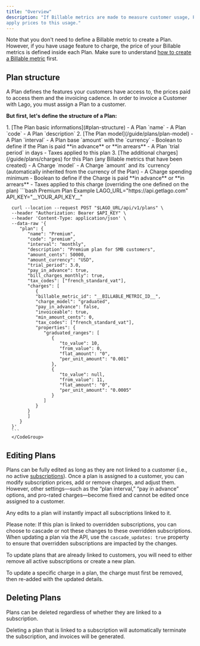 ```yaml
---
title: "Overview"
description: "If Billable metrics are made to measure customer usage, Plans are made to
apply prices to this usage."
---
```


Note that you don't need to define a Billable metric to create a Plan. However,
if you have usage feature to charge, the price of your Billable metrics is
defined inside each Plan. Make sure to understand
[how to create a Billable metric](/guide/billable-metrics/create-billable-metrics) first.

## Plan structure[](#plan-structure "Direct link to heading")

A Plan defines the features your customers have access to, the prices paid to
access them and the invoicing cadence. In order to invoice a Customer with Lago,
you must assign a Plan to a customer.

**But first, let's define the structure of a Plan:**

<Tabs>
   <Tab title="Dashboard">
      1. [The Plan basic informations](#plan-structure)
         - A Plan `name`
         - A Plan `code`
         - A Plan `description`
      2. [The Plan model](/guide/plans/plan-model)
         - A Plan `interval`
         - A Plan base `amount` with the `currency`
         - Boolean to define if the Plan is paid **in advance** or **in arrears**
         - A Plan `trial period` in days
         - Taxes applied to this plan
      3. [The additional charges](/guide/plans/charges) for this Plan (any Billable metrics
         that have been created)
         - A Charge `model`
         - A Charge `amount` and its `currency` (automatically inherited from the
         currency of the Plan)
         - A Charge spending minimum
         - Boolean to define if the Charge is paid **in advance** or **in arrears**
         - Taxes applied to this charge (overriding the one defined on the plan)
  </Tab>
  <Tab title="API">
      <CodeGroup>
      ```bash Premium Plan Example
      LAGO_URL="https://api.getlago.com"
      API_KEY="__YOUR_API_KEY__"

      curl --location --request POST "$LAGO_URL/api/v1/plans" \
      --header "Authorization: Bearer $API_KEY" \
      --header 'Content-Type: application/json' \
      --data-raw '{
         "plan": {
            "name": "Premium",
            "code": "premium",
            "interval": "monthly",
            "description": "Premium plan for SMB customers",
            "amount_cents": 50000,
            "amount_currency": "USD",
            "trial_period": 3.0,
            "pay_in_advance": true,
            "bill_charges_monthly": true,
            "tax_codes": ["french_standard_vat"],
            "charges": [
               {
               "billable_metric_id": "__BILLABLE_METRIC_ID__",
               "charge_model": "graduated",
               "pay_in_advance": false,
               "invoiceable": true,
               "min_amount_cents": 0,
               "tax_codes": ["french_standard_vat"],
               "properties": {
                  "graduated_ranges": [
                     {
                        "to_value": 10,
                        "from_value": 0,
                        "flat_amount": "0",
                        "per_unit_amount": "0.001"
                     },
                     {
                        "to_value": null,
                        "from_value": 11,
                        "flat_amount": "0",
                        "per_unit_amount": "0.0005"
                     }
                  ]
               }
            }
            ]
         }
      }'
      ```
      </CodeGroup>

  </Tab>
</Tabs>

## Editing Plans[](#editing-plans "Direct link to heading")

Plans can be fully edited as long as they are not linked to a customer (i.e., no active [subscriptions](/guide/subscriptions/assign-plan)). Once a plan is assigned to a customer, you can modify subscription prices, add or remove charges, and adjust them. However, other settings—such as the “plan interval,” “pay in advance” options, and pro-rated charges—become fixed and cannot be edited once assigned to a customer.

Any edits to a plan will instantly impact all subscriptions linked to it.

Please note: If this plan is linked to overridden subscriptions, you can choose to cascade or not these changes to these overridden subscriptions. 
When updating a plan via the API, use the `cascade_updates: true` property to ensure that overridden subscriptions are impacted by the changes.

To update plans that are already linked to customers, you will need to either remove all active subscriptions or create a new plan.

To update a specific charge in a plan, the charge must first be removed, then re-added with the updated details.



## Deleting Plans[](#deleting-plans "Direct link to heading")

Plans can be deleted regardless of whether they are linked to a subscription.

Deleting a plan that is linked to a subscription will automatically terminate the subscription, and invoices will be generated.